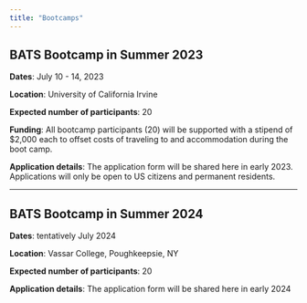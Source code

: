 ```yaml
---
title: "Bootcamps"
---
```


## BATS Bootcamp in Summer 2023

**Dates**: July 10 - 14, 2023

**Location**: University of California Irvine

**Expected number of participants**: 20

**Funding**: All bootcamp participants (20) will be supported with a stipend of $2,000 each to offset costs of traveling to and accommodation during the boot camp.

**Application details**: The application form will be shared here in early 2023. Applications will only be open to US citizens and permanent residents.


---

## BATS Bootcamp in Summer 2024

**Dates**: tentatively July 2024

**Location**: Vassar College, Poughkeepsie, NY

**Expected number of participants**: 20

**Application details**: The application form will be shared here in early 2024
